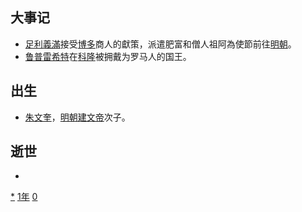 {{yearTOC|1401|明'''[[建文|建文]]三年'''；越南'''[[绍成|绍成]]元年'''；日本'''[[應永|應永]]八年'''}}
== 大事记 ==
*[[足利義滿|足利義滿]]接受[[博多|博多]]商人{{Link-jp|肥富|肥富}}的獻策，派遣肥富和僧人祖阿{{Link-jp|祖阿|祖阿}}為使節前往[[明朝|明朝]]。
*[[鲁普雷希特_(德意志)|鲁普雷希特]]在[[科隆|科隆]]被拥戴为罗马人的国王。

== 出生 ==
*[[朱文奎|朱文奎]]，[[明朝|明朝]][[建文帝|建文帝]]次子。

== 逝世 ==
{{Wikisource year mention}}
*

[[Category:1401年|*]]
[[Category:1400年代|1年]]
[[Category:15世纪各年|0]]
